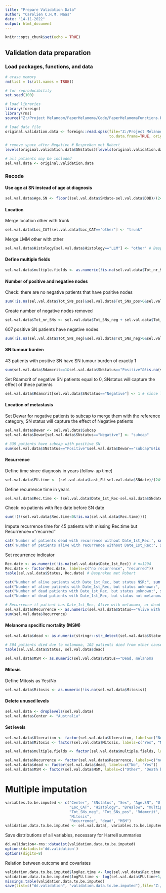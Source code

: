 ```yaml
---
title: "Prepare Validation Data"
author: "Carolien C.H.M. Maas"
date: "14-11-2022"
output: html_document
---
```


```r
knitr::opts_chunk$set(echo = TRUE)
```

## Validation data preparation

### Load packages, functions, and data 
```r
# erase memory
rm(list = ls(all.names = TRUE))

# for reproducibility
set.seed(100)

# load libraries
library(foreign)
library(rms)
source("Z:/Project Melanoom/PaperMelanoma/Code/PaperMelanomaFunctions.R")

# load data file
original.validation.data <- foreign::read.spss(file="Z:/Project Melanoom/PaperMelanoma/Data/validation/Validation_cohort_MIA.sav",
                                               to.data.frame=TRUE, origin="01-01-1970")

# remove space after Negative # Bespreken met Robert
levels(original.validation.data$SNstatus)[levels(original.validation.data$SNstatus)=="Negative "] <- "Negative"

# all patients may be included
sel.val.data <- original.validation.data
```

### Recode
#### Use age at SN instead of age at diagnosis
```r
sel.val.data$Age.SN <- floor((sel.val.data$SNdate-sel.val.data$DOB)/(24*60*60)/365.25)
```

#### Location
Merge location other with trunk
```r
sel.val.data$Loc_CAT[sel.val.data$Loc_CAT=="other"] <- "trunk"
```

Merge LMM other with other
```r
sel.val.data$Histology[sel.val.data$Histology=="LLM"] <- "other" # Bespreken met Robert, is LLM and LMM the same?
```

#### Define multiple fields
```r
sel.val.data$multiple.fields <- as.numeric(!is.na(sel.val.data$Tot_nr_SNs)&sel.val.data$Tot_nr_SNs>1) # Bespreken met ask Robert
```

#### Number of positive and negative nodes
Check: there are no negative patients that have positive nodes
```r
sum(!is.na(sel.val.data$Tot_SNs_pos)&sel.val.data$Tot_SNs_pos>0&sel.val.data$SNstatus=="Negative")
```

Create number of negative nodes removed
```r
sel.val.data$Tot_nr_SNs <- sel.val.data$Tot_SNs_neg + sel.val.data$Tot_SNs_pos
```

607 positive SN patients have negative nodes
```r
sum(!is.na(sel.val.data$Tot_SNs_neg)&sel.val.data$Tot_SNs_neg>0&sel.val.data$SNstatus=="Positive")
```

#### SN tumour burden
43 patients with positive SN have SN tumour burden of exactly 1
```r
sum(sel.val.data$Rdamcrit==1&sel.val.data$SNstatus=="Positive"&!is.na(sel.val.data$Rdamcrit))
```

Set Rdamcrit of negative SN patients equal to 0, SNstatus will capture the effect of these patients
```r
sel.val.data$Rdamcrit[sel.val.data$SNstatus=="Negative"] <- 1 # since log(1) = 0
```

#### Location of metastasis
Set Dewar for negative patients to subcap to merge them with the reference category, SN status will capture the effect of Negative patients
```r
sel.val.data$Dewar <- sel.val.data$Subcap
sel.val.data$Dewar[sel.val.data$SNstatus=="Negative"] <- "subcap"

# 339 patients have subcap with positive SN
sum(sel.val.data$SNstatus=="Positive"&sel.val.data$Dewar=="subcap"&!is.na(sel.val.data$Dewar))
```
#### Recurrence 
Define time since diagnosis in years (follow-up time)
```r
sel.val.data$FU.time <- (sel.val.data$Last_FU-sel.val.data$SNdate)/(24*60*60)/365.25
```

Define recurrence time in years
```r
sel.val.data$Rec.time <- (sel.val.data$Date_1st_Rec-sel.val.data$SNdate)/(24*60*60)/365.25
```

Check: no patients with Rec date before SN date
```r
sum(!(!(sel.val.data$Rec.time<0&!is.na(sel.val.data$Rec.time))))
```

Impute recurrence time for 45 patients with missing Rec.time but Recurrence=="recurred"
```r
cat('Number of patients dead with recurrence without Date_1st_Rec:', sum(is.na(sel.val.data$Date_1st_Rec)&sel.val.data$Status=="Dead, melanoma       "), '\n')
cat('Number of patients alive with recurrence without Date_1st_Rec:', sum(is.na(sel.val.data$Date_1st_Rec)&sel.val.data$Status=="Alive with Melanoma  "))
```

Set recurrence indicator
```r
Rec.date <- as.numeric(!is.na(sel.val.data$Date_1st_Rec)) # n=1294
Rec.date <- factor(Rec.date, labels=c("no recurrence", "recurred"))
table(sel.val.data$Status, Rec.date) # Bespreken met Robert

cat("Number of alive patients with Date_1st_Rec, but status NSR:", sum(!is.na(sel.val.data$Date_1st_Rec)&sel.val.data$Status=="Alive NSR            "), "\n")
cat("Number of alive patients with Date_1st_Rec, but status unknown:", sum(!is.na(sel.val.data$Date_1st_Rec)&sel.val.data$Status=="Alive, status unknown"), "\n")
cat("Number of dead patients with Date_1st_Rec, but status unknown:", sum(!is.na(sel.val.data$Date_1st_Rec)&sel.val.data$Status=="Dead, cause unknown  "), "\n")
cat("Number of dead patients with Date_1st_Rec, but status not melanoma:", sum(!is.na(sel.val.data$Date_1st_Rec)&sel.val.data$Status=="Dead, not melanoma   "), "\n")

# Recurrence if patient has Date_1st_Rec, Alive with melanoma, or dead with melanoma
sel.val.data$Recurrence <- as.numeric(sel.val.data$Status=="Alive with Melanoma  " | sel.val.data$Status=="Dead, melanoma       " | !is.na(sel.val.data$Date_1st_Rec)) # n=1352
sum(sel.val.data$Recurrence)
```

#### Melanoma specific mortality (MSM)
```r
sel.val.data$dead <- as.numeric(stringr::str_detect(sel.val.data$Status, "Dead"))

# 504 patients died due to melanoma, 102 patients died from other causes
table(sel.val.data$Status, sel.val.data$dead)

sel.val.data$MSM <- as.numeric(sel.val.data$Status=="Dead, melanoma       ")
```
#### Mitosis
Define Mitosis as Yes/No
```r
sel.val.data$Mitosis <- as.numeric(!is.na(sel.val.data$Mitosis))
```

#### Delete unused levels
```r
sel.val.data <- droplevels(sel.val.data)
sel.val.data$Center <- "Australia"
```

#### Set levels
```r
sel.val.data$Ulceration <- factor(sel.val.data$Ulceration, labels=c("No", "Yes"))
sel.val.data$Mitosis <- factor(sel.val.data$Mitosis, labels=c("Yes", "No"))

sel.val.data$multiple.fields <- factor(sel.val.data$multiple.fields, labels=c("Multiple SN fields", "Other"))

sel.val.data$Recurrence <- factor(sel.val.data$Recurrence, labels=c("no recurrence", "recurred"))
sel.val.data$dead <- factor(sel.val.data$dead, labels=c("No", "Yes"))
sel.val.data$MSM <- factor(sel.val.data$MSM, labels=c("Other", "Death by melanoma"))
```

# Multiple imputation
```r
variables.to.be.imputed <- c("Center", "SNstatus", "Sex", "Age.SN", "Ulceration",
                             "Loc_CAT", "Histology", "Breslow", "multiple.fields",
                             "Tot_SNs_neg", "Tot_SNs_pos", "Rdamcrit", "Dewar",
                             "Mitosis",
                             "Recurrence", "dead", "MSM")
validation.data.to.be.imputed <- sel.val.data[, variables.to.be.imputed]
```

Save distributions of all variables, necessary for Harrell summaries
```r
dd.validation<-rms::datadist(validation.data.to.be.imputed)
options(datadist='dd.validation')
options(digits=8)
```

Relation between outcome and covariates
```r
validation.data.to.be.imputed$logRec.time <- log(sel.val.data$Rec.time+1/365.25)
validation.data.to.be.imputed$logFU.time <- log(sel.val.data$FU.time+1/365.25)
missings.table(validation.data.to.be.imputed)
save(list=c("dd.validation", "validation.data.to.be.imputed"),file='Z:/Project Melanoom/PaperMelanoma/Data/validation/validation.data.Rdata', compress=TRUE)
```
